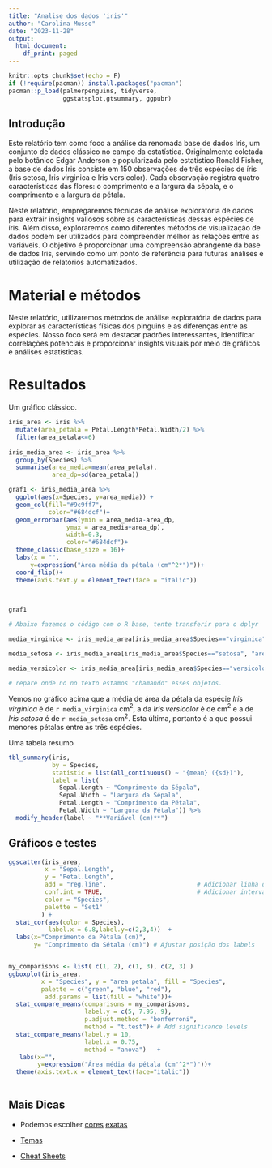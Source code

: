 ```yaml
---
title: "Analise dos dados 'iris'"
author: "Carolina Musso"
date: "2023-11-28"
output:
  html_document:
    df_print: paged
---
```


```r
knitr::opts_chunk$set(echo = F)
if (!require(pacman)) install.packages("pacman")
pacman::p_load(palmerpenguins, tidyverse, 
               ggstatsplot,gtsummary, ggpubr)
```

## Introdução

Este relatório tem como foco a análise da renomada base de dados Iris, um conjunto de dados clássico no campo da estatística. Originalmente coletada pelo botânico Edgar Anderson e popularizada pelo estatístico Ronald Fisher, a base de dados Iris consiste em 150 observações de três espécies de íris (Iris setosa, Iris virginica e Iris versicolor). Cada observação registra quatro características das flores: o comprimento e a largura da sépala, e o comprimento e a largura da pétala.

Neste relatório, empregaremos técnicas de análise exploratória de dados para extrair insights valiosos sobre as características dessas espécies de íris. Além disso, exploraremos como diferentes métodos de visualização de dados podem ser utilizados para compreender melhor as relações entre as variáveis. O objetivo é proporcionar uma compreensão abrangente da base de dados Iris, servindo como um ponto de referência para futuras análises e utilização de relatórios automatizados.

# Material e métodos

Neste relatório, utilizaremos métodos de análise exploratória de dados para explorar as características físicas dos pinguins e as diferenças entre as espécies. Nosso foco será em destacar padrões interessantes, identificar correlações potenciais e proporcionar insights visuais por meio de gráficos e análises estatísticas.


# Resultados

Um gráfico clássico.

```r

iris_area <- iris %>% 
  mutate(area_petala = Petal.Length*Petal.Width/2) %>% 
  filter(area_petala<=6)
  
iris_media_area <- iris_area %>% 
  group_by(Species) %>% 
  summarise(area_media=mean(area_petala),
            area_dp=sd(area_petala))

graf1 <- iris_media_area %>% 
  ggplot(aes(x=Species, y=area_media)) +
  geom_col(fill="#9c9ff7",
           color="#684dcf")+
  geom_errorbar(aes(ymin = area_media-area_dp, 
                ymax = area_media+area_dp),
                width=0.3,
                color="#684dcf")+
  theme_classic(base_size = 16)+
  labs(x = "",
      y=expression("Área média da pétala (cm"^2*")"))+
  coord_flip()+
  theme(axis.text.y = element_text(face = "italic"))
  
  

graf1

# Abaixo fazemos o código com o R base, tente transferir para o dplyr

media_virginica <- iris_media_area[iris_media_area$Species=="virginica", "area_media"] |> as.numeric()

media_setosa <- iris_media_area[iris_media_area$Species=="setosa", "area_media"] |> as.numeric()

media_versicolor <- iris_media_area[iris_media_area$Species=="versicolor", "area_media"] |> as.numeric()

# repare onde no no texto estamos "chamando" esses objetos.

```

Vemos no gráfico acima que a média de área da pétala da espécie *Iris virginica* é de `r media_virginica` cm$^2$, a da *Iris versicolor* é de  cm$^2$  e a de *Iris setosa* é de `r media_setosa` cm$^2$. Esta última, portanto é a que possui menores pétalas entre as três espécies. 


Uma tabela resumo

```r
tbl_summary(iris,
            by = Species,
            statistic = list(all_continuous() ~ "{mean} ({sd})"),
            label = list(
              Sepal.Length ~ "Comprimento da Sépala",
              Sepal.Width ~ "Largura da Sépala",
              Petal.Length ~ "Comprimento da Pétala",
              Petal.Width ~ "Largura da Pétala")) %>% 
  modify_header(label ~ "**Variável (cm)**")
```

## Gráficos e testes

```r
ggscatter(iris_area,
          x = "Sepal.Length", 
          y = "Petal.Length",
          add = "reg.line",                         # Adicionar linha de regressão
          conf.int = TRUE,                          # Adicionar intervalo de confiança
          color = "Species", 
          palette = "Set1"
         ) +
  stat_cor(aes(color = Species), 
           label.x = 6.8,label.y=c(2,3,4))  +
  labs(x="Comprimento da Pétala (cm)",
       y= "Comprimento da Sétala (cm)") # Ajustar posição dos labels



```


```r
my_comparisons <- list( c(1, 2), c(1, 3), c(2, 3) )
ggboxplot(iris_area, 
         x = "Species", y = "area_petala", fill = "Species",
         palette = c("green", "blue", "red"),
          add.params = list(fill = "white"))+
  stat_compare_means(comparisons = my_comparisons,
                     label.y = c(5, 7.95, 9),
                     p.adjust.method = "bonferroni",
                     method = "t.test")+ # Add significance levels
  stat_compare_means(label.y = 10, 
                     label.x = 0.75,
                     method = "anova")   +
   labs(x="", 
        y=expression("Área média da pétala (cm"^2*")"))+
  theme(axis.text.x = element_text(face="italic"))
 
```
## Mais Dicas


-   Podemos escolher [cores](https://www.color-hex.com) [exatas](https://colorbrewer2.org/#type=sequential&scheme=BuGn&n=3)

-   [Temas](https://ggplot2.tidyverse.org/reference/ggtheme.html)

-   [Cheat Sheets](https://www.maths.usyd.edu.au/u/UG/SM/STAT3022/r/current/Misc/data-visualization-2.1.pdf)
